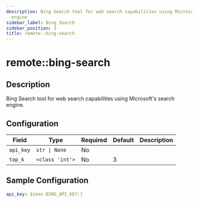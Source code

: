 ```yaml
---
description: Bing Search tool for web search capabilities using Microsoft's search
  engine
sidebar_label: Bing Search
sidebar_position: 3
title: remote::bing-search
---
```


# remote::bing-search

## Description

Bing Search tool for web search capabilities using Microsoft's search engine.

## Configuration

| Field | Type | Required | Default | Description |
|-------|------|----------|---------|-------------|
| `api_key` | `str \| None` | No |  |  |
| `top_k` | `<class 'int'>` | No | 3 |  |

## Sample Configuration

```yaml
api_key: ${env.BING_API_KEY:}
```
